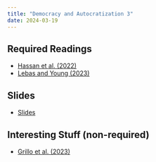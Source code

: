 ```yaml
---
title: "Democracy and Autocratization 3"
date: 2024-03-19
---
```



## Required Readings

- [Hassan et al. (2022)](/files/politicalcontrol_printedition.pdf)
- [Lebas and Young (2023)](/files/repression-and-dissent-in-moments-of-uncertainty-panel-data-evidence-from-zimbabwe.pdf)

## Slides

- [Slides](/slides/16-democracy3.html)

## Interesting Stuff (non-required)

- [Grillo et al. (2023)](/files/democratic_backsliding_arps__11_.pdf)


